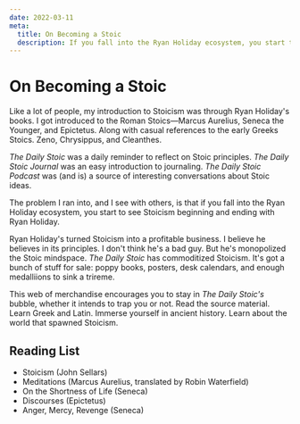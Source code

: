 ```yaml
---
date: 2022-03-11
meta:
  title: On Becoming a Stoic
  description: If you fall into the Ryan Holiday ecosystem, you start to see Stoicism beginning and ending with Ryan Holiday.
---
```


# On Becoming a Stoic

Like a lot of people, my introduction to Stoicism was through Ryan Holiday's books.
I got introduced to the Roman Stoics—Marcus Aurelius, Seneca the Younger, and Epictetus.
Along with casual references to the early Greeks Stoics.
Zeno, Chrysippus, and Cleanthes.

_The Daily Stoic_ was a daily reminder to reflect on Stoic principles.
_The Daily Stoic Journal_ was an easy introduction to journaling.
_The Daily Stoic Podcast_ was (and is) a source of interesting conversations about Stoic ideas.

The problem I ran into, and I see with others, is that if you fall into the Ryan Holiday ecosystem, you start to see Stoicism beginning and ending with Ryan Holiday.

Ryan Holiday's turned Stoicism into a profitable business.
I believe he believes in its principles.
I don't think he's a bad guy.
But he's monopolized the Stoic mindspace.
_The Daily Stoic_ has commoditized Stoicism.
It's got a bunch of stuff for sale: poppy books, posters, desk calendars, and enough medalliions to sink a trireme.

This web of merchandise encourages you to stay in _The Daily Stoic's_ bubble, whether it intends to trap you or not.
Read the source material.
Learn Greek and Latin.
Immerse yourself in ancient history.
Learn about the world that spawned Stoicism.

## Reading List

- Stoicism (John Sellars)
- Meditations (Marcus Aurelius, translated by Robin Waterfield)
- On the Shortness of Life (Seneca)
- Discourses (Epictetus)
- Anger, Mercy, Revenge (Seneca)
